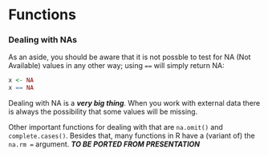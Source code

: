 # Functions

### Dealing with NAs

As an aside, you should be aware that it is not possble to test for NA (Not Available) values in any other way; using `==` will simply return NA:

```r
x <- NA
x == NA
```

Dealing with NA is a **_very big thing_**. When you work with external data there is always the possibility that some values will be missing.

Other important functions for dealing with that are `na.omit()` and `complete.cases()`. Besides that, many functions in R have a (variant of) the `na.rm = ` argument.
**_TO BE PORTED FROM PRESENTATION_**
